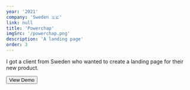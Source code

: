 ```yaml
---
year: '2021'
company: 'Sweden 🇸🇪'
link: null
title: 'Powerchap'
imgSrc: '/powerchap.png'
description: 'A landing page'
order: 3
---
```



<Section title="Background">
  <p>I got a client from Sweden who wanted to create a landing page for their new product.</p>
</Section>

<Section title="Tech Stack">
  <Stack
    stack={[
      {
        icon: 'https://cdn.jsdelivr.net/gh/devicons/devicon/icons/javascript/javascript-original.svg',
        title: 'JavaScript',
        subtitle: 'Programming Language',
        url: 'https://www.javascript.com/',
      },
      {
        icon: 'https://cdn.jsdelivr.net/gh/devicons/devicon/icons/nextjs/nextjs-original.svg',
        title: 'Next.js',
        subtitle: 'Frontend Framework',
        url: 'https://nextjs.org/',
      },
      {
        icon: 'https://cdn.jsdelivr.net/gh/devicons/devicon/icons/tailwindcss/tailwindcss-original.svg',
        title: 'Tailwind CSS',
        subtitle: 'Styling Library',
        url: 'https://tailwindcss.com/',
      },
    ]}
  />
</Section>

<Section title="Demo URL">
  <a
    href="https://powerchap-next-9m4jbx2iu-devnazir.vercel.app/"
    target="_blank"
    rel="noopener noreferrer"
  >
    <button class="bg-blue-500 text-white px-4 py-2 rounded-md">View Demo</button>
  </a>
</Section>

